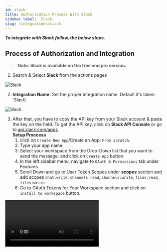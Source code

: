```yaml
---
id: slack
title: Authorization Process With Slack
sidebar_label:  Slack
slug: /integrations/slack
---
```



***To integrate with Slack follow, the below steps.***


## Process of Authorization and Integration
> **Note: Slack is available on the free and pro version.**

1.	Search & Select **Slack** from the actions pages
 <Image src="actions/slack/search-and-select" alt="Slack" w="1020" h="350" />

2. **Integration Name:** Set the proper integration name. Default it's taken 'Slack'.
 <Image src="actions/slack/default-integration-name" alt="Slack" w="1020" h="350" />

3.	After that, you have to copy the API key from your Slack account & paste the key on the field. To get the API key, click on **Slack API Console** or go to [api.slack.com/apps](https://api.slack.com/apps)  
    **Setup Proccess**
    1. click on `Create New App`/Create an App: `From scratch`.
    2.	Type your app name
    3.	Select your workspace from the Drop-Down list that you want to send the message. and click on `Create App` button.
    4.	In the left sidebar menu, navigate to `OAuth & Permissions` tab under Features.
    5.	Scroll Down and go to User Token Scopes under **scopes** section and add scopes `chat:write`, `channels:read`, `channels:write`, `files:read`, `files:write`.
    6.	Go to OAuth Tokens for Your Workspace section and click on `install to workspace` button.
 <Video src="slack-access-token" alt="Slack" w="1020" h="350" />

4. Now copy the API key and paste it into the integrations dashboard. And Click on **`“Authorize”`** button.

 <Image src="actions/slack/authorize" alt="Slack" w="1020" h="350" />


5. Click on **`Next`** to set up the other integration settings ahead.

6. After completing the authorization process, Select the Channels List from the drop-down option. You have to create a list before on your Slack account.
 <Image src="actions/slack/slack-channels-list" alt="Slack" w="1020" h="350" />

7. You can design your message in two ways `HTML` `Markdown v2`.

### HTML
1. You can put dynamic field names email body.
2. You can copy and paste previous design template another editor.
3. You can edit styling by the help of rich text editor.
 <Image src="actions/slack/html-message-design" alt="Slack" w="1020" h="350" />

### Markdown v2
1. You can put dynamic field names email body.
2. You can edit messages as wish.
 <Image src="actions/slack/markdown-message-design" alt="Slack" w="1020" h="350" />

## Actions
1. You can select the action Attachment right below the Message’ field. Enabling this action, you can send – `Audio`, `Video`, `Photo`, or `Document` from Trigger to slack. After this, click on the `Next` option.

 <Image src="actions/slack/enable-attachment" alt="Slack" w="1020" h="350" />

8. Now save the integration by clicking the **`Finish & Save`** Button

 <Image src="actions/slack/finish-save" alt="Slack" w="1020" h="350" />

8. We have an option in every integration **`Timeline`** where you can check integration success or error status.
 <Image src="actions/slack/slack-timeline" alt="Slack" w="1020" h="350" />
 <Image src="actions/slack/slack-log" alt="Slack" w="1020" h="350" />

9. Also, you can **`Edit`** **`Clone`** **`Delete`** the integration.

 <Image src="actions/slack/slack-option" alt="Slack" w="1020" h="350" />
